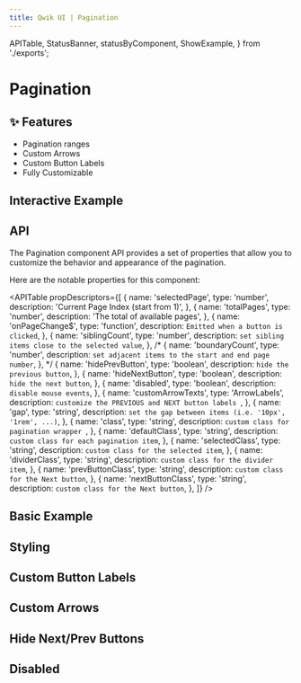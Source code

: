 ```yaml
---
title: Qwik UI | Pagination
---
```


  APITable,
  StatusBanner,
  statusByComponent,
  ShowExample,
} from './exports';

<StatusBanner status={statusByComponent.headless.Pagination}/>

# Pagination

## ✨ Features

- Pagination ranges
- Custom Arrows
- Custom Button Labels
- Fully Customizable

## Interactive Example

<ShowExample example="interactive" />




## API

The Pagination component API provides a set of properties that allow you to customize the behavior and appearance of the pagination.

Here are the notable properties for this component:

<APITable
  propDescriptors={[
    {
      name: 'selectedPage',
      type: 'number',
      description: 'Current Page Index (start from 1)',
    },
    {
      name: 'totalPages',
      type: 'number',
      description: 'The total of available pages',
    },
    {
      name: 'onPageChange$',
      type: 'function',
      description: `Emitted when a button is clicked`,
    },
    {
      name: 'siblingCount',
      type: 'number',
      description: `set sibling items close to the selected value`,
    },
   /*
   {
      name: 'boundaryCount',
      type: 'number',
      description: `set adjacent items to the start and end page number`,
    },
    */
    {
      name: 'hidePrevButton',
      type: 'boolean',
      description: `hide the previous button`,
    },
    {
      name: 'hideNextButton',
      type: 'boolean',
      description: `hide the next button`,
    },
    {
      name: 'disabled',
      type: 'boolean',
      description: `disable mouse events`,
    },
    {
      name: 'customArrowTexts',
      type: 'ArrowLabels',
      description: `customize the PREVIOUS and NEXT button labels `,
    },
    {
      name: 'gap',
      type: 'string',
      description: `set the gap between items (i.e. '10px', '1rem', ...)`,
    },
    {
      name: 'class',
      type: 'string',
      description: `custom class for pagination wrapper `,
    },
    {
      name: 'defaultClass',
      type: 'string',
      description: `custom class for each pagination item`,
    },
    {
      name: 'selectedClass',
      type: 'string',
      description: `custom class for the selected item`,
    },
    {
      name: 'dividerClass',
      type: 'string',
      description: `custom class for the divider item`,
    },
    {
      name: 'prevButtonClass',
      type: 'string',
      description: `custom class for the Next button`,
    },
    {
      name: 'nextButtonClass',
      type: 'string',
      description: `custom class for the Next button`,
    },
  ]}
/>



## Basic Example

<ShowExample example="basic" />

## Styling

<ShowExample example="styling" />

## Custom Button Labels

<ShowExample example="customButtonLabels" />


## Custom Arrows

<ShowExample example="customArrows" />


## Hide Next/Prev Buttons

<ShowExample example="hidePrevNextButtons" />


## Disabled

<ShowExample example="disabled" />


